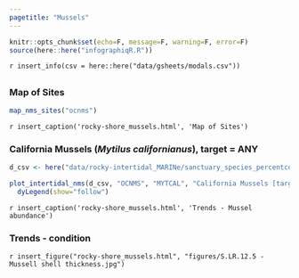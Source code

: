 ```yaml
---
pagetitle: "Mussels"
---
```


```r
knitr::opts_chunk$set(echo=F, message=F, warning=F, error=F)
source(here::here("infographiqR.R"))
```

`r insert_info(csv = here::here("data/gsheets/modals.csv"))`

## {.tabset}

### Map of Sites

```r
map_nms_sites("ocnms")
```

`r insert_caption('rocky-shore_mussels.html', 'Map of Sites')`

### California Mussels (_Mytilus californianus_), target = ANY {.active}

```r
d_csv <- here("data/rocky-intertidal_MARINe/sanctuary_species_percentcover_new.csv")

plot_intertidal_nms(d_csv, "OCNMS", "MYTCAL", "California Mussels [target = mytilus]", "mytilus") %>%
  dyLegend(show="follow")
```

`r insert_caption('rocky-shore_mussels.html', 'Trends - Mussel abundance')`

### Trends - condition

`r insert_figure("rocky-shore_mussels.html", "figures/S.LR.12.5 - Mussell shell thickness.jpg")`
